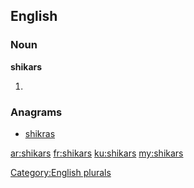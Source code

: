 ==English==

===Noun===
'''shikars'''

# {{plural of|[[shikar]]}}

===Anagrams===
* [[shikras#English|shikras]]

[[Category:English plurals]]

[[ar:shikars]]
[[fr:shikars]]
[[ku:shikars]]
[[my:shikars]]
